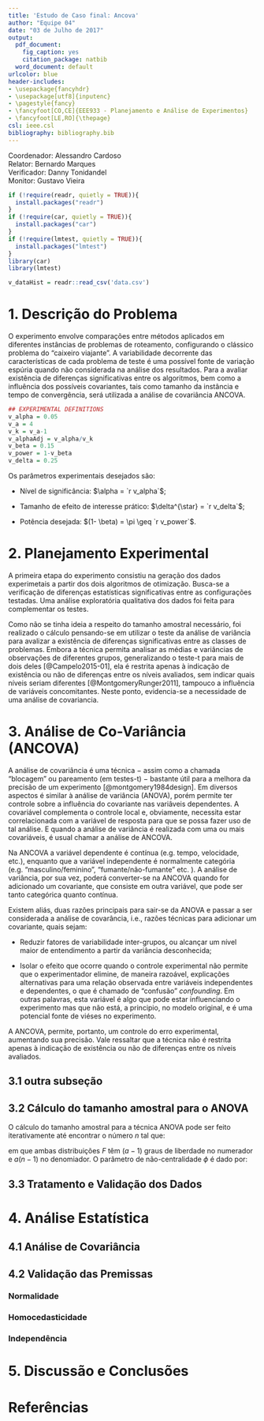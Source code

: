 ```yaml
---
title: 'Estudo de Caso final: Ancova'
author: "Equipe 04"
date: "03 de Julho de 2017"
output:
  pdf_document:
    fig_caption: yes
    citation_package: natbib
  word_document: default
urlcolor: blue
header-includes:
- \usepackage{fancyhdr}
- \usepackage[utf8]{inputenc}
- \pagestyle{fancy}
- \fancyfoot[CO,CE]{EEE933 - Planejamento e Análise de Experimentos}
- \fancyfoot[LE,RO]{\thepage}
csl: ieee.csl
bibliography: bibliography.bib
---  
```

Coordenador: Alessandro Cardoso    
Relator: Bernardo Marques   
Verificador: Danny Tonidandel   
Monitor: Gustavo Vieira

```r
if (!require(readr, quietly = TRUE)){
  install.packages("readr")
}
if (!require(car, quietly = TRUE)){
  install.packages("car")
}
if (!require(lmtest, quietly = TRUE)){
  install.packages("lmtest")
}
library(car)
library(lmtest)

v_dataHist = readr::read_csv('data.csv')
```

# 1. Descrição do Problema
O experimento envolve comparações entre métodos aplicados em diferentes instâncias de problemas de roteamento, configurando o clássico problema do "caixeiro viajante". A variabilidade decorrente das características de cada problema de teste é uma possível fonte de variação espúria quando não considerada na análise dos resultados. Para a avaliar existência de diferenças significativas entre os algoritmos, bem como a influência dos possíveis covariantes, tais como tamanho da instância e tempo de convergência, será utilizada a análise de covariância ANCOVA.

```r
## EXPERIMENTAL DEFINITIONS
v_alpha = 0.05
v_a = 4
v_k = v_a-1
v_alphaAdj = v_alpha/v_k
v_beta = 0.15
v_power = 1-v_beta
v_delta = 0.25
```
Os parâmetros experimentais desejados são:

* Nível de significância: $\alpha = `r v_alpha`$;

* Tamanho de efeito de interesse prático: $\delta^{\star} = `r v_delta`$;

* Potência desejada: $(1- \beta) = \pi \geq `r v_power`$.

# 2. Planejamento Experimental
A primeira etapa do experimento consistiu na geração dos dados experimetais a partir dos dois algoritmos de otimização. Busca-se a verificação de diferenças estatísticas significativas entre as configurações testadas. Uma análise exploratória qualitativa dos dados foi feita para complementar os testes. 

Como não se tinha ideia a respeito do tamanho amostral necessário, foi realizado o cálculo pensando-se em utilizar o teste da análise de variância para avalizar a existência de diferenças significativas entre as classes de problemas. Embora a técnica permita analisar as médias e variâncias de observações de diferentes grupos, generalizando o teste-t para mais de dois deles [@Campelo2015-01], ela é restrita apenas à indicação de existência ou não de diferenças entre os níveis avaliados, sem indicar quais níveis seriam diferentes [@MontgomeryRunger2011], tampouco a influência de variáveis concomitantes.  Neste ponto, evidencia-se a necessidade de uma análise de covariancia.

# 3. Análise de Co-Variância (ANCOVA)
A análise de covariância é uma técnica $-$ assim como a chamada "blocagem" ou pareamento (em testes-t) $-$ bastante útil para a melhora da precisão de um experimento [@montgomery1984design]. Em diversos aspectos é similar à análise de variância (ANOVA), porém permite ter controle sobre a influência do covariante nas variâveis dependentes. A covariável complementa o controle local e, obviamente, necessita estar correlacionada com a variável de resposta para que se possa fazer uso de tal análise. E quando a análise de variância é realizada com uma ou mais covariáveis, é usual chamar a análise de ANCOVA.

Na ANCOVA a variável dependente é contínua (e.g. tempo, velocidade, etc.), enquanto que a variável independente é normalmente categória (e.g. "masculino/feminino", "fumante/não-fumante" etc. ). A análise de variância, por sua vez, poderá converter-se na ANCOVA quando for adicionado um covariante, que consiste em outra variável, que pode ser tanto categórica quanto contínua. 

Existem aliás, duas razões principais para sair-se da ANOVA e passar a ser considerada a análise de covarância, i.e., razões técnicas para adicionar um covariante, quais sejam:

* Reduzir fatores de variabilidade inter-grupos, ou alcançar um nível maior de entendimento a partir da variância desconhecida;

* Isolar o efeito que ocorre quando o controle experimental não permite que o experimentador elimine, de maneira razoável, explicações alternativas para uma relação observada entre variáveis independentes e dependentes, o que é chamado de "confusão" _confounding_. Em outras palavras, esta variável é algo que pode estar influenciando o experimento mas que não está, a principio, no modelo original, e é uma potencial fonte de viéses no experimento.

A ANCOVA, permite, portanto, um controle do erro experimental, aumentando sua precisão. Vale ressaltar que a técnica não é restrita apenas à indicação de existência ou não de diferenças entre os níveis avaliados.

## 3.1 outra subseção


## 3.2 Cálculo do tamanho amostral para o ANOVA

O cálculo do tamanho amostral para a técnica ANOVA pode ser feito iterativamente até encontrar o número $n$ tal que:

\begin{equation}
F_{(1-\alpha)}=F_{\beta;\phi} \,,
\label{eq:06}
\end{equation}

em que ambas distribuições $F$ têm $(a-1)$ graus de liberdade no numerador e $a(n-1)$ no denomiador. O parâmetro de não-centralidade $\phi$ é dado por:

## 3.3 Tratamento e Validação dos Dados

# 4. Análise Estatística

## 4.1 Análise de Covariância

## 4.2 Validação das Premissas

### Normalidade

### Homocedasticidade

### Independência

# 5. Discussão e Conclusões

# Referências